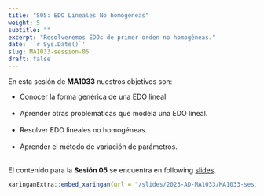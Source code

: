 ---
title: "S05: EDO Lineales No homogéneas"
weight: 5
subtitle: ""
excerpt: "Resolveremos EDOs de primer orden no homogéneas."
date: '`r Sys.Date()`'
slug: MA1033-session-05
draft: false
---

En esta sesión de **MA1033** nuestros objetivos son:


* Conocer la forma genérica de una EDO lineal <br/><br/>
* Aprender otras problematicas que modela una EDO lineal. <br/><br/>
* Resolver EDO lineales no homogéneas. <br/><br/>
* Aprender el método de variación de parámetros. <br/><br/>

El contenido para la **Sesión 05** se encuentra en following [slides](/slides/2023-AD-MA1033/MA1033-sesion-05).

```{r embed-xaringan, echo=FALSE}
xaringanExtra::embed_xaringan(url = "/slides/2023-AD-MA1033/MA1033-sesion-05", ratio = "4:3")
```